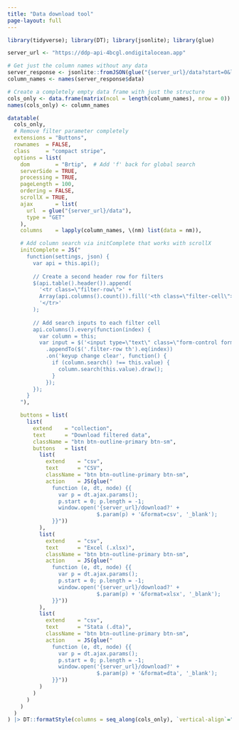 ```yaml
---
title: "Data download tool"
page-layout: full
---
```


```{=html}
<!-- DataTables + Bootstrap 5 styling -->
<!-- jQuery first (needed for $.param) -->
<script src="https://code.jquery.com/jquery-3.7.0.min.js"></script>

<!-- DataTables core library -->
<script src="https://cdn.datatables.net/2.3.2/js/dataTables.min.js"></script>

<!-- DataTables core + Bootstrap 5 styling -->
<link  rel="stylesheet" href="https://cdn.datatables.net/2.3.2/css/dataTables.bootstrap5.min.css">
<script src="https://cdn.datatables.net/2.3.2/js/dataTables.bootstrap5.min.js"></script>

<!-- Buttons: core, then Bootstrap skin -->
<script src="https://cdn.datatables.net/buttons/3.0.1/js/dataTables.buttons.min.js"></script>
<link  rel="stylesheet" href="https://cdn.datatables.net/buttons/3.0.1/css/buttons.bootstrap5.min.css">
<script src="https://cdn.datatables.net/buttons/3.0.1/js/buttons.bootstrap5.min.js"></script>
```

```r
library(tidyverse); library(DT); library(jsonlite); library(glue)

server_url <- "https://ddp-api-4bcgl.ondigitalocean.app"
```

```r
# Get just the column names without any data
server_response <- jsonlite::fromJSON(glue("{server_url}/data?start=0&length=1"))
column_names <- names(server_response$data)

# Create a completely empty data frame with just the structure
cols_only <- data.frame(matrix(ncol = length(column_names), nrow = 0))
names(cols_only) <- column_names

datatable(
  cols_only,
  # Remove filter parameter completely
  extensions = "Buttons",
  rownames  = FALSE,
  class     = "compact stripe",
  options = list(
    dom        = "Brtip",  # Add 'f' back for global search     
    serverSide = TRUE,
    processing = TRUE,
    pageLength = 100,
    ordering = FALSE,
    scrollX = TRUE,  
    ajax       = list(
      url  = glue("{server_url}/data"),
      type = "GET"
    ),
    columns    = lapply(column_names, \(nm) list(data = nm)),

    # Add column search via initComplete that works with scrollX
    initComplete = JS("
      function(settings, json) {
        var api = this.api();
        
        // Create a second header row for filters
        $(api.table().header()).append(
          '<tr class=\"filter-row\">' +
          Array(api.columns().count()).fill('<th class=\"filter-cell\"></th>').join('') +
          '</tr>'
        );
        
        // Add search inputs to each filter cell
        api.columns().every(function(index) {
          var column = this;
          var input = $('<input type=\"text\" class=\"form-control form-control-sm\" placeholder=\"Search...\" />')
            .appendTo($('.filter-row th').eq(index))
            .on('keyup change clear', function() {
              if (column.search() !== this.value) {
                column.search(this.value).draw();
              }
            });
        });
      }
    "),

    buttons = list(
      list(
        extend    = "collection",
        text      = "Download filtered data",
        className = "btn btn-outline-primary btn-sm",
        buttons   = list(
          list(
            extend    = "csv",
            text      = "CSV",
            className = "btn btn-outline-primary btn-sm",
            action    = JS(glue("
              function (e, dt, node) {{
                var p = dt.ajax.params();
                p.start = 0; p.length = -1;
                window.open('{server_url}/download?' +
                            $.param(p) + '&format=csv', '_blank');
              }}"))
          ),
          list(
            extend    = "csv",
            text      = "Excel (.xlsx)",
            className = "btn btn-outline-primary btn-sm",
            action    = JS(glue("
              function (e, dt, node) {{
                var p = dt.ajax.params();
                p.start = 0; p.length = -1;
                window.open('{server_url}/download?' +
                            $.param(p) + '&format=xlsx', '_blank');
              }}"))
          ),
          list(
            extend    = "csv",
            text      = "Stata (.dta)",
            className = "btn btn-outline-primary btn-sm",
            action    = JS(glue("
              function (e, dt, node) {{
                var p = dt.ajax.params();
                p.start = 0; p.length = -1;
                window.open('{server_url}/download?' +
                            $.param(p) + '&format=dta', '_blank');
              }}"))
          )
        )
      )
    )
  )
) |> DT::formatStyle(columns = seq_along(cols_only), `vertical-align`="top", `white-space`="nowrap")
```